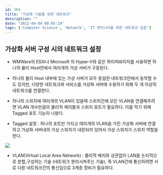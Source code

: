 ```yaml
---
id: 104
title: "가상화 기술을 위한 네트워크"
description: ""
date: "2022-04-04 00:05:19"
tags: ['Computer Science', 'Network', 'IT 엔지니어를 위한 네트워크 입문']
---
```

## 가상화 서버 구성 시의 네트워크 설정 

- WMWare의 ESXi나 Microsoft 의 Hyper-V와 같은 하이퍼바이저를 사용하면 하나의 물리 Host안에서 여러개의 가상 서버가 구동된다. 

- 하나의 물리 Host 내부에 있는 가상 서버가 모두 동일한 네트워크안에서 동작할 수도 있지만, 다양한 네트워크와 서비스를 가상화 서버에 수용하기 위해 두 개 이상의 네트워크를 연결한다. 

- 하나의 스위치에 여러개의 VLAN이 있을때 스위치간에 모든 VLAN을 연결해주려면 VLAN 개수만큼의 물리적 케이블과 스위치 포트가 필요하다. 이를 막기 위해 Tagged 포트 기능이 나왔다. 


- Tagged 설정 : 하나의 포트만 가지고 여러개의 VLAN을 가진 가상화 서버에 연결하고 가상화 서버내의 가상 스위치가 내장되어 있어서 가상 스위치가 스위치 역할을 한다. 

![](/images/)


- VLAN(Virtual Local Area Network) : 물리적 배치와 상관없이 LAN을 논리적으로 분할,구성하는 기술 (네트워크 분리시켜주는 기술). 즉 VLAN간에 통신하려면 서로 다른 네트워크간의 통신임으로 3계층 장비가 필요하다.